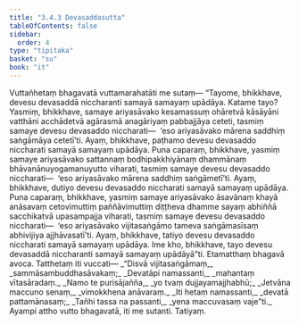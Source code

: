 ```yaml
---
title: "3.4.3 Devasaddasutta"
tableOfContents: false
sidebar:
  order: 4
type: "tipitaka"
basket: "su"
book: "it"
---
```



<DynamicBreadcrumb />

<Division number="82" book="it" bookNo="18" page="246">

<Paragraph number="553" book="it">
Vuttañhetaṃ bhagavatā vuttamarahatāti me sutaṃ—
</Paragraph>

<Paragraph number="554" book="it">
“Tayome, bhikkhave, devesu devasaddā niccharanti samayā samayaṃ upādāya. Katame tayo? Yasmiṃ, bhikkhave, samaye ariyasāvako kesamassuṃ ohāretvā kāsāyāni vatthāni acchādetvā agārasmā anagāriyaṃ pabbajjāya ceteti, tasmiṃ samaye devesu devasaddo niccharati—  ‘eso ariyasāvako mārena saddhiṃ saṅgāmāya cetetī’ti. Ayaṃ, bhikkhave, paṭhamo devesu devasaddo niccharati samayā samayaṃ upādāya.
</Paragraph>

<Paragraph number="555" book="it">
Puna caparaṃ, bhikkhave, yasmiṃ samaye ariyasāvako sattannaṃ bodhipakkhiyānaṃ dhammānaṃ bhāvanānuyogamanuyutto viharati, tasmiṃ samaye devesu devasaddo niccharati—  ‘eso ariyasāvako mārena saddhiṃ saṅgāmetī’ti. Ayaṃ, bhikkhave, dutiyo devesu devasaddo niccharati samayā samayaṃ upādāya.
</Paragraph>

<Paragraph number="556" book="it">
Puna caparaṃ, bhikkhave, yasmiṃ samaye ariyasāvako āsavānaṃ khayā anāsavaṃ cetovimuttiṃ paññāvimuttiṃ diṭṭheva dhamme sayaṃ abhiññā sacchikatvā upasampajja viharati, tasmiṃ samaye devesu devasaddo niccharati—  ‘eso ariyasāvako vijitasaṅgāmo tameva saṅgāmasīsaṃ abhivijiya ajjhāvasatī’ti. Ayaṃ, bhikkhave, tatiyo devesu devasaddo niccharati samayā samayaṃ upādāya. Ime kho, bhikkhave, tayo devesu devasaddā niccharanti samayā samayaṃ upādāyā”ti. Etamatthaṃ bhagavā avoca. Tatthetaṃ iti vuccati—
</Paragraph>

<Paragraph number="557" type="verses" book="it">
_“Disvā vijitasaṅgāmaṃ,_  
_sammāsambuddhasāvakaṃ;_  
_Devatāpi namassanti,_  
_mahantaṃ vītasāradaṃ._  

</Paragraph>

<Paragraph number="558" type="verses" book="it">
_Namo te purisājañña,_  
_yo tvaṃ dujjayamajjhabhū;_  
_Jetvāna maccuno senaṃ,_  
_vimokkhena anāvaraṃ._  

</Paragraph>

<Paragraph number="559" type="verses" book="it">
_Iti hetaṃ namassanti,_  
_devatā pattamānasaṃ;_  
_Tañhi tassa na passanti,_  
_yena maccuvasaṃ vaje”ti._  

</Paragraph>

<Paragraph number="560" book="it">
Ayampi attho vutto bhagavatā, iti me sutanti.

</Paragraph>
</Division>

<Paragraph number="561" type="center" book="it">
Tatiyaṃ.
</Paragraph>